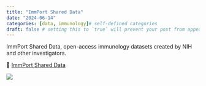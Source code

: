 ```yaml
---
title: "ImmPort Shared Data"
date: "2024-06-14"
categories: [data, immunology]# self-defined categories
draft: false # setting this to `true` will prevent your post from appearing on your listing page until you're ready!
---
```


ImmPort Shared Data, open-access immunology datasets created by NIH and other investigators. 
 

🔗 [ImmPort Shared Data](https://www.immport.org/shared/home)  

![](202406142.jpg)
